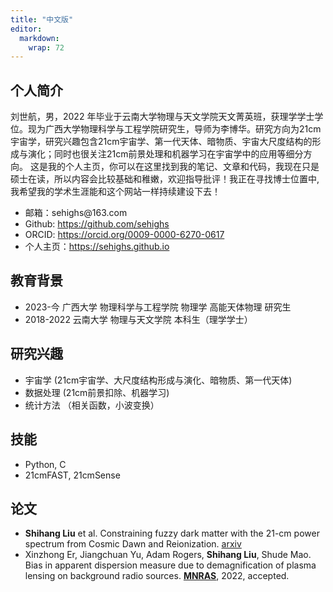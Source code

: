 ```yaml
---
title: "中文版"
editor: 
  markdown: 
    wrap: 72
---
```


## 个人简介

刘世航，男，2022 年毕业于云南大学物理与天文学院天文菁英班，获理学学士学位。现为广西大学物理科学与工程学院研究生，导师为李博华。研究方向为21cm宇宙学，研究兴趣包含21cm宇宙学、第一代天体、暗物质、宇宙大尺度结构的形成与演化；同时也很关注21cm前景处理和机器学习在宇宙学中的应用等细分方向。
这是我的个人主页，你可以在这里找到我的笔记、文章和代码，我现在只是硕士在读，所以内容会比较基础和稚嫩，欢迎指导批评！我正在寻找博士位置中,我希望我的学术生涯能和这个网站一样持续建设下去！

- 邮箱：sehighs@163.com
- Github: <https://github.com/sehighs>
- ORCID: <https://orcid.org/0009-0000-6270-0617>
- 个人主页：<https://sehighs.github.io>

## 教育背景

- 2023-今 广西大学 物理科学与工程学院 物理学 高能天体物理 研究生
- 2018-2022 云南大学 物理与天文学院 本科生（理学学士）

## 研究兴趣

- 宇宙学 (21cm宇宙学、大尺度结构形成与演化、暗物质、第一代天体)
- 数据处理 (21cm前景扣除、机器学习)
- 统计方法 （相关函数，小波变换）

## 技能
- Python, C
- 21cmFAST, 21cmSense
  
## 论文
- **Shihang Liu** et al. Constraining fuzzy dark matter with the 21-cm power spectrum from Cosmic Dawn and Reionization. [arxiv](https://arxiv.org/abs/2508.10176)
- Xinzhong Er, Jiangchuan Yu, Adam Rogers, **Shihang Liu**, Shude Mao. Bias in apparent dispersion measure due to demagnification of plasma lensing on background radio sources. [**MNRAS**](https://academic.oup.com/mnras/article-abstract/510/1/197/6449010?redirectedFrom=fulltext), 2022, accepted. 

